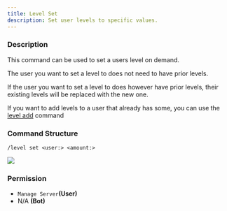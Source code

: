```yaml
---
title: Level Set
description: Set user levels to specific values.
---
```


### Description

This command can be used to set a users level on demand.

The user you want to set a level to does not need to have prior levels.

If the user you want to set a level to does however have prior levels, their existing levels will be replaced with the
new one.

If you want to add levels to a user that already has some, you can use the [level add](level-add.md) command

### Command Structure

```
/level set <user:> <amount:>
```

![](https://i.imgur.com/NVdfynk.png)

### **Permission**

- `Manage Server`**(User)**
- N/A **(Bot)**
